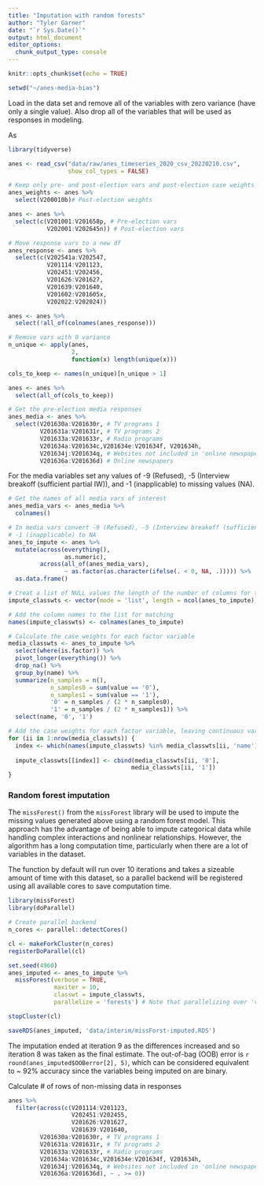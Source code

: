 ```yaml
---
title: "Imputation with random forests"
author: "Tyler Garner"
date: "`r Sys.Date()`"
output: html_document
editor_options: 
  chunk_output_type: console
---
```


```r
knitr::opts_chunk$set(echo = TRUE)

setwd("~/anes-media-bias")
```

Load in the data set and remove all of the variables with zero variance (have only a single value).  Also drop all of the variables that will be used as responses in modeling.

As 

```r
library(tidyverse)

anes <- read_csv("data/raw/anes_timeseries_2020_csv_20220210.csv",
                 show_col_types = FALSE)

# Keep only pre- and post-election vars and post-election case weights
anes_weights <- anes %>%
  select(V200010b)# Post-election weights

anes <- anes %>%
  select(c(V201001:V201658p, # Pre-election vars
           V202001:V202645n)) # Post-election vars

# Move response vars to a new df
anes_response <- anes %>%
  select(c(V202541a:V202547,
           V201114:V201123,
           V202451:V202456,
           V201626:V201627,
           V201639:V201640,
           V201602:V201605x,
           V202022:V202024))

anes <- anes %>%
  select(!all_of(colnames(anes_response)))

# Remove vars with 0 variance
n_unique <- apply(anes,
                  2,
                  function(x) length(unique(x)))

cols_to_keep <- names(n_unique)[n_unique > 1]

anes <- anes %>%
  select(all_of(cols_to_keep))

# Get the pre-election media responses
anes_media <- anes %>%
  select(V201630a:V201630r, # TV programs 1
         V201631a:V201631r, # TV programs 2
         V201633a:V201633r, # Radio programs
         V201634a:V201634c,V201634e:V201634f, V201634h,
         V201634j:V201634q, # Websites not included in 'online newspapers'
         V201636a:V201636d) # Online newspapers
```

For the media variables set any values of -9 (Refused), -5 (Interview breakoff (sufficient partial IW)), and -1 (inapplicable) to missing values (NA).

```r
# Get the names of all media vars of interest
anes_media_vars <- anes_media %>%
  colnames()

# In media vars convert -9 (Refused), -5 (Interview breakoff (sufficient partial IW)), and
# -1 (inapplicable) to NA
anes_to_impute <- anes %>%
  mutate(across(everything(),
                as.numeric),
         across(all_of(anes_media_vars),
                ~ as.factor(as.character(ifelse(. < 0, NA, .))))) %>%
  as.data.frame()
```

```r
# Creat a list of NULL values the length of the number of columns for the imputation dataset
impute_classwts <- vector(mode = 'list', length = ncol(anes_to_impute))

# Add the column names to the list for matching
names(impute_classwts) <- colnames(anes_to_impute)

# Calculate the case weights for each factor variable
media_classwts <- anes_to_impute %>%
  select(where(is.factor)) %>%
  pivot_longer(everything()) %>%
  drop_na() %>%
  group_by(name) %>%
  summarize(n_samples = n(),
            n_samples0 = sum(value == '0'),
            n_samples1 = sum(value == '1'),
            '0' = n_samples / (2 * n_samples0),
            '1' = n_samples / (2 * n_samples1)) %>%
  select(name, '0', '1')

# Add the case weights for each factor variable, leaving continuous variables as NULL
for (ii in 1:nrow(media_classwts)) {
  index <- which(names(impute_classwts) %in% media_classwts[ii, 'name'])
  
  impute_classwts[[index]] <- cbind(media_classwts[ii, '0'], 
                                   media_classwts[ii, '1'])
}
```


### Random forest imputation

The `missForest()` from the `missForest` library will be used to impute the missing values generated above using a random forest model. This approach has the advantage of being able to impute categorical data while handling complex interactions and nonlinear relationships. However, the algorithm has a long computation time, particularly when there are a lot of variables in the dataset.

The function by default will run over 10 iterations and takes a sizeable amount of time with this dataset, so a parallel backend will be registered using all available cores to save computation time.

```r
library(missForest)
library(doParallel)

# Create parallel backend
n_cores <- parallel::detectCores()

cl <- makeForkCluster(n_cores)
registerDoParallel(cl)

set.seed(4960)
anes_imputed <- anes_to_impute %>%
  missForest(verbose = TRUE,
             maxiter = 10,
             classwt = impute_classwts,
             parallelize = 'forests') # Note that parallelizing over 'variables' will cause errors

stopCluster(cl)

saveRDS(anes_imputed, 'data/interim/missForst-imputed.RDS')
```

The imputation ended at iteration 9 as the differences increased and so iteration 8 was taken as the final estimate.
The out-of-bag (OOB) error is `r round(anes_imputed$OOBerror[2], 5)`, which can be considered equivalent to ~ 92% accuracy since the variables being imputed on are binary.


Calculate # of rows of non-missing data in responses

```r
anes %>%
  filter(across(c(V201114:V201123,
                  V202451:V202455,
                  V201626:V201627,
                  V201639:V201640,
         V201630a:V201630r, # TV programs 1
         V201631a:V201631r, # TV programs 2
         V201633a:V201633r, # Radio programs
         V201634a:V201634c,V201634e:V201634f, V201634h,
         V201634j:V201634q, # Websites not included in 'online newspapers'
         V201636a:V201636d), ~ . >= 0))
```



